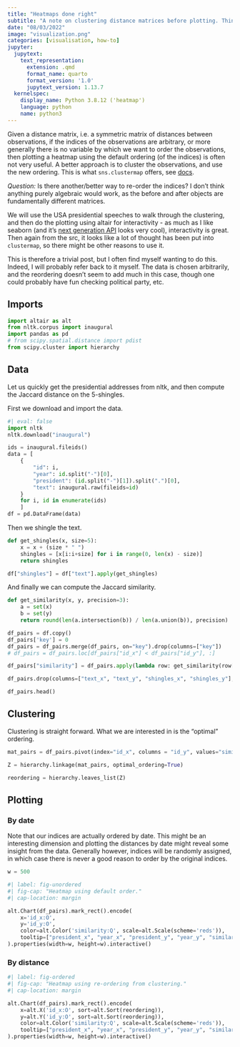 ```yaml
---
title: "Heatmaps done right"
subtitle: "A note on clustering distance matrices before plotting. Think sns.clustermap using altair."
date: "08/03/2022"
image: "visualization.png"
categories: [visualisation, how-to]
jupyter:
  jupytext:
    text_representation:
      extension: .qmd
      format_name: quarto
      format_version: '1.0'
      jupytext_version: 1.13.7
  kernelspec:
    display_name: Python 3.8.12 ('heatmap')
    language: python
    name: python3
---
```


Given a distance matrix, i.e. a symmetric matrix of distances between observations, if the indices of the observations are arbitrary, or more generally there is no variable by which we want to order the observations, then plotting a heatmap using the default ordering (of the indices) is often not very useful. A better approach is to cluster the observations, and use the new ordering. This is what `sns.clustermap` offers, see [docs](https://seaborn.pydata.org/generated/seaborn.clustermap.html).

::: {.column-margin}
_Question:_ Is there another/better way to re-order the indices? I don't think anything purely algebraic would work, as the before and after objects are fundamentally different matrices.
:::

We will use the USA presidential speeches to walk through the clustering, and then do the plotting using altair for interactivity - as much as I like seaborn (and it's [next generation API](https://seaborn.pydata.org/nextgen/) looks very cool), interactivity is great. Then again from the src, it looks like a lot of thought has been put into `clustermap`, so there might be other reasons to use it.

This is therefore a trivial post, but I often find myself wanting to do this. Indeed, I will probably refer back to it myself. The data is chosen arbitrarily, and the reordering doesn't seem to add much in this case, though one could probably have fun checking political party, etc.

## Imports

```python
import altair as alt
from nltk.corpus import inaugural
import pandas as pd
# from scipy.spatial.distance import pdist
from scipy.cluster import hierarchy
```

## Data

Let us quickly get the presidential addresses from nltk, and then compute the Jaccard distance on the 5-shingles.

First we download and import the data.

```python
#| eval: false
import nltk
nltk.download("inaugural")
```

```python
ids = inaugural.fileids()
data = [
    {
        "id": i, 
        "year": id.split("-")[0], 
        "president": (id.split("-")[1]).split(".")[0],
        "text": inaugural.raw(fileids=id)
    } 
    for i, id in enumerate(ids) 
    ]
df = pd.DataFrame(data)
```

Then we shingle the text.

```python
def get_shingles(x, size=5):
    x = x + (size * " ")
    shingles = [x[i:i+size] for i in range(0, len(x) - size)]
    return shingles
```

```python
df["shingles"] = df["text"].apply(get_shingles)
```

And finally we can compute the Jaccard similarity.

```python
def get_similarity(x, y, precision=3):
    a = set(x) 
    b = set(y)
    return round(len(a.intersection(b)) / len(a.union(b)), precision)
```

```python
df_pairs = df.copy()
df_pairs['key'] = 0
df_pairs = df_pairs.merge(df_pairs, on="key").drop(columns=["key"])
# df_pairs = df_pairs.loc[df_pairs["id_x"] < df_pairs["id_y"], :]

df_pairs["similarity"] = df_pairs.apply(lambda row: get_similarity(row["shingles_x"], row["shingles_y"]), axis=1)

df_pairs.drop(columns=["text_x", "text_y", "shingles_x", "shingles_y"], inplace=True)
```

```python
df_pairs.head()
```

## Clustering

Clustering is straight forward. What we are interested in is the "optimal" ordering.

```python
mat_pairs = df_pairs.pivot(index="id_x", columns = "id_y", values="similarity").to_numpy()

Z = hierarchy.linkage(mat_pairs, optimal_ordering=True)

reordering = hierarchy.leaves_list(Z)
```

## Plotting

### By date

Note that our indices are actually ordered by date. This might be an interesting dimension and plotting the distances by date might reveal some insight from the data. Generally however, indices will be randomly assigned, in which case there is never a good reason to order by the original indices.

```python
w = 500
```

```python
#| label: fig-unordered
#| fig-cap: "Heatmap using default order."
#| cap-location: margin

alt.Chart(df_pairs).mark_rect().encode(
    x='id_x:O',
    y='id_y:O',
    color=alt.Color('similarity:Q', scale=alt.Scale(scheme='reds')),
    tooltip=["president_x", "year_x", "president_y", "year_y", "similarity"]
).properties(width=w, height=w).interactive()
```

### By distance

```python
#| label: fig-ordered
#| fig-cap: "Heatmap using re-ordering from clustering."
#| cap-location: margin

alt.Chart(df_pairs).mark_rect().encode(
    x=alt.X('id_x:O', sort=alt.Sort(reordering)),
    y=alt.Y('id_y:O', sort=alt.Sort(reordering)),
    color=alt.Color('similarity:Q', scale=alt.Scale(scheme='reds')),
    tooltip=["president_x", "year_x", "president_y", "year_y", "similarity"]
).properties(width=w, height=w).interactive()
```
